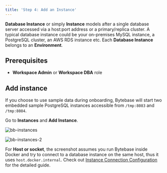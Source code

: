 ```yaml
---
title: 'Step 4: Add an Instance'
---
```


**Database Instance** or simply **Instance** models after a single database server accessed via a host:port address or a primary/replica cluster. A typical database instance could be your on-premises MySQL instance, a PostgreSQL cluster, an AWS RDS instance etc. Each **Database Instance** belongs to an **Environment**.

## Prerequisites

- **Workspace Admin** or **Workspace DBA** role

## Add instance

<Info>

If you choose to use sample data during onboarding, Bytebase will start two embedded sample PostgreSQL instances accessible from `/tmp:8083` and `/tmp:8084`.

</Info>

Go to **Instances** and **Add Instance**.

![bb-instances](/content/docs/get-started/step-by-step/add-an-instance/bb-instances.webp)

![bb-instances-2](/content/docs/get-started/step-by-step/add-an-instance/bb-instances-2.webp)

For **Host or socket**, the screenshot assumes you run Bytebase inside Docker and try to connect to a database instance on the same host, thus it uses `host.docker.internal`. Check out [Instance Connection Configuration](/get-started/instance) for the detailed guide.
